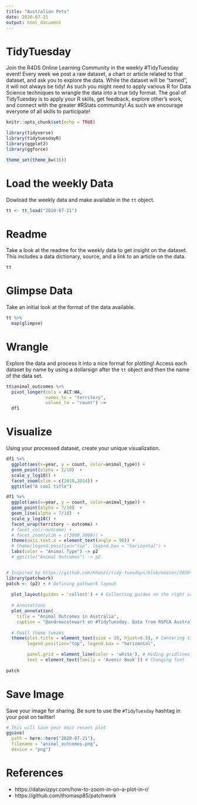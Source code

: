 ```yaml
---
title: "Australian Pets"
date: 2020-07-21
output: html_document
---
```


# TidyTuesday

Join the R4DS Online Learning Community in the weekly #TidyTuesday event!
Every week we post a raw dataset, a chart or article related to that dataset, and ask you to explore the data.
While the dataset will be “tamed”, it will not always be tidy! As such you might need to apply various R for Data Science techniques to wrangle the data into a true tidy format.
The goal of TidyTuesday is to apply your R skills, get feedback, explore other’s work, and connect with the greater #RStats community!
As such we encourage everyone of all skills to participate!

```r

knitr::opts_chunk$set(echo = TRUE)

library(tidyverse)
library(tidytuesdayR)
library(ggplot2)
library(ggforce)

theme_set(theme_bw(16))
```

# Load the weekly Data

Dowload the weekly data and make available in the `tt` object.

```r

tt <- tt_load("2020-07-21")

```


# Readme

Take a look at the readme for the weekly data to get insight on the dataset.
This includes a data dictionary, source, and a link to an article on the data.

```r

tt

```


# Glimpse Data

Take an initial look at the format of the data available.

```r

tt %>% 
  map(glimpse)

```

# Wrangle

Explore the data and process it into a nice format for plotting! Access each dataset by name by using a dollarsign after the `tt` object and then the name of the data set.

```r

tt$animal_outcomes %>%
  pivot_longer(cols = ACT:WA,
               names_to = "territory",
               values_to = "count") ->
  df1

```


# Visualize

Using your processed dataset, create your unique visualization.

```r
df1 %>%
  ggplot(aes(x=year, y = count, color=animal_type)) +
  geom_point(alpha = 2/10)  +
  scale_y_log10() +
  facet_zoom(xlim = c(2010,2014)) +
  ggtitle("A cool title")
```

```r
df1 %>%
  ggplot(aes(x=year, y = count, color=animal_type)) +
  geom_point(alpha = 7/10)  +
  geom_line(alpha = 7/10)  +
  scale_y_log10() +
  facet_wrap(territory ~ outcome) +
  # facet_col(~outcome) +
  # facet_zoom(ylim = c(2000,3000)) +
  theme(axis.text.x = element_text(angle = 90)) +
  # theme(legend.position="top", legend.box = "horizontal") +
  labs(color = "Animal Type") -> p2
  # ggtitle("Animal Outcomes") -> p2


# Inspired by https://github.com/Khanzi/tidy-tuesdays/blob/master/2020-07-21/initial_exploration.r
library(patchwork)
patch <- (p2) + # Defining pathwork layout
  
  plot_layout(guides = 'collect') + # Collecting guides on the right side
  
  # Annotations
  plot_annotation(
    title = "Animal Outcomes in Australia",
    caption = "@andrewcstewart on #TidyTuesday. Data from RSPCA Australia") &
  
  # Small theme tweaks
  theme(plot.title = element_text(size = 30, hjust=0.5), # Centering title and changing size
        legend.position="top", legend.box = "horizontal",

        panel.grid = element_line(color = 'white'), # Hiding gridlines
        text = element_text(family = 'Avenir Book')) # Changing font  
  
patch  
```

# Save Image

Save your image for sharing. Be sure to use the `#TidyTuesday` hashtag in your post on twitter! 

```r

# This will save your most recent plot
ggsave(
  path = here::here("2020-07-21"),
  filename = "animal_outcomes.png",
  device = "png")

```


# References

- https://datavizpyr.com/how-to-zoom-in-on-a-plot-in-r/
- https://github.com/thomasp85/patchwork

